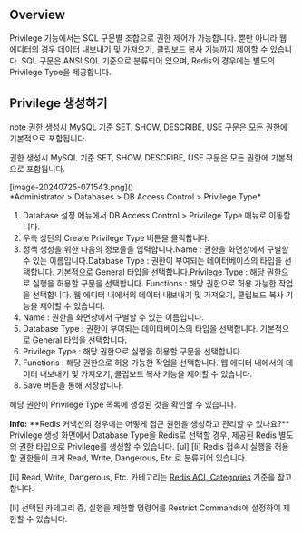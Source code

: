 ## Overview
Privilege 기능에서는 SQL 구문별 조합으로 권한 제어가 가능합니다. 뿐만 아니라 웹 에디터의 경우 데이터 내보내기 및 가져오기, 클립보드 복사 기능까지 제어할 수 있습니다. SQL 구문은 ANSI SQL 기준으로 분류되어 있으며, Redis의 경우에는 별도의 Privilege Type을 제공합니다.

## Privilege 생성하기
note
권한 생성시 MySQL 기준 SET, SHOW, DESCRIBE, USE 구문은 모든 권한에 기본적으로 포함됩니다.

권한 생성시 MySQL 기준 SET, SHOW, DESCRIBE, USE 구문은 모든 권한에 기본적으로 포함됩니다.

<p align="center">
<div>[image-20240725-071543.png]()</div>
*Administrator &gt; Databases &gt; DB Access Control &gt; Privilege Type*
</p>

1. Database 설정 메뉴에서 DB Access Control > Privilege Type 메뉴로 이동합니다.
2. 우측 상단의 Create Privilege Type 버튼을 클릭합니다.
3. 정책 생성을 위한 다음의 정보들을 입력합니다.Name : 권한을 화면상에서 구별할 수 있는 이름입니다.Database Type : 권한이 부여되는 데이터베이스의 타입을 선택합니다. 기본적으로 General 타입을 선택합니다.Privilege Type : 해당 권한으로 실행을 허용할 구문을 선택합니다. Functions : 해당 권한으로 허용 가능한 작업을 선택합니다. 웹 에디터 내에서의 데이터 내보내기 및 가져오기, 클립보드 복사 기능을 제어할 수 있습니다.
  1. Name : 권한을 화면상에서 구별할 수 있는 이름입니다.
  2. Database Type : 권한이 부여되는 데이터베이스의 타입을 선택합니다. 기본적으로 General 타입을 선택합니다.
  3. Privilege Type : 해당 권한으로 실행을 허용할 구문을 선택합니다.
  4. Functions : 해당 권한으로 허용 가능한 작업을 선택합니다. 웹 에디터 내에서의 데이터 내보내기 및 가져오기, 클립보드 복사 기능을 제어할 수 있습니다.
4. Save 버튼을 통해 저장합니다.

해당 권한이 Privilege Type 목록에 생성된 것을 확인할 수 있습니다.

<div class="alert alert-info">
  <i class="fas fa-info-circle"></i> <strong>Info:</strong> **Redis 커넥션의 경우에는 어떻게 접근 권한을 생성하고 관리할 수 있나요?** 
Privilege 생성 화면에서 Database Type을 Redis로 선택할 경우, 제공된 Redis 별도의 권한 타입으로 Privilege를 생성할 수 있습니다. 
[ul]
[li]
Redis 접속시 실행을 허용할 권한들이 크게 Read, Write, Dangerous, Etc.로 분류되어 있습니다. 

[li]
Read, Write, Dangerous, Etc. 카테고리는 [Redis ACL Categories](https://redis.io/commands/) 기준을 참고합니다. 

[li]
선택된 카테고리 중, 실행을 제한할 명령어를 Restrict Commands에 설정하여 제한할 수 있습니다. 



</div>
